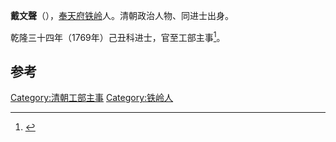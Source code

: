 '''戴文聲'''（{{bd|?||?|}}），[[奉天府|奉天府]][[铁岭|铁岭]]人。清朝政治人物、同进士出身。

乾隆三十四年（1769年）己丑科进士，官至工部主事<ref>{{cite book|editor=靳恩全|title=铁岭历史与文化|date=2001年12月|publisher=北京：中国文史出版社|isbn=7-5034-1191-0|pages=518|accessdate=2017-01-10}}</ref>。

==参考==
{{reflist}}
{{清朝人物小作品}}
{{乾隆三十四年己丑科殿試金榜}}
{{DEFAULTSORT:Dai戴}}
[[Category:清朝工部主事|Category:清朝工部主事]]
[[Category:铁岭人|Category:铁岭人]]